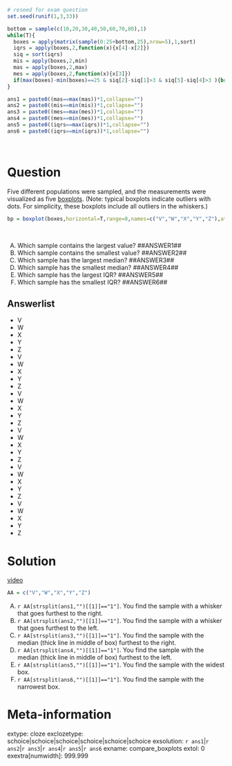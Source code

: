 ```r

# reseed for exam question
set.seed(runif(1,3,33))

bottom = sample(c(10,20,30,40,50,60,70,80),1)
while(T){
  boxes = apply(matrix(sample(0:25+bottom,25),nrow=5),1,sort)
  iqrs = apply(boxes,2,function(x){x[4]-x[2]})
  siq = sort(iqrs)
  mis = apply(boxes,2,min)
  mas = apply(boxes,2,max)
  mes = apply(boxes,2,function(x){x[3]})
  if(max(boxes)-min(boxes)==25 & siq[2]-siq[1]>3 & siq[5]-siq[4]>3 ){break}
}

ans1 = paste0((mas==max(mas))*1,collapse="")
ans2 = paste0((mis==min(mis))*1,collapse="")
ans3 = paste0((mes==max(mes))*1,collapse="")
ans4 = paste0((mes==min(mes))*1,collapse="")
ans5 = paste0((iqrs==max(iqrs))*1,collapse="")
ans6 = paste0((iqrs==min(iqrs))*1,collapse="")
```
\


Question
========

Five different populations were sampled, and the measurements were visualized as five [boxplots](https://en.wikipedia.org/wiki/Box_plot){target="blank"}. (Note: typical boxplots indicate outliers with dots. For simplicity, these boxplots include all outliers in the whiskers.)

```r
bp = boxplot(boxes,horizontal=T,range=0,names=c("V","W","X","Y","Z"),at=5:1)
```
\

A.  Which sample contains the largest value? \#\#ANSWER1\#\#
B.  Which sample contains the smallest value? \#\#ANSWER2\#\#
C.  Which sample has the largest median? \#\#ANSWER3\#\#
D.  Which sample has the smallest median? \#\#ANSWER4\#\#
E.  Which sample has the largest IQR? \#\#ANSWER5\#\#
F.  Which sample has the smallest IQR? \#\#ANSWER6\#\#


Answerlist
--------
* V
* W
* X
* Y
* Z
* V
* W
* X
* Y
* Z
* V
* W
* X
* Y
* Z
* V
* W
* X
* Y
* Z
* V
* W
* X
* Y
* Z
* V
* W
* X
* Y
* Z


Solution
========

[video](https://vimeo.com/531912457){target="_blank"}

```r
AA = c("V","W","X","Y","Z")
```

A.  `r AA[strsplit(ans1,"")[[1]]=="1"]`. You find the sample with a whisker that goes furthest to the right.
B.  `r AA[strsplit(ans2,"")[[1]]=="1"]`. You find the sample with a whisker that goes furthest to the left.
C.  `r AA[strsplit(ans3,"")[[1]]=="1"]`. You find the sample with the median (thick line in middle of box) furthest to the right.
D.  `r AA[strsplit(ans4,"")[[1]]=="1"]`. You find the sample with the median (thick line in middle of box) furthest to the left.
E.  `r AA[strsplit(ans5,"")[[1]]=="1"]`. You find the sample with the widest box.
F.  `r AA[strsplit(ans6,"")[[1]]=="1"]`. You find the sample with the narrowest box.



Meta-information
================
extype: cloze
exclozetype: schoice|schoice|schoice|schoice|schoice|schoice
exsolution: `r ans1`|`r ans2`|`r ans3`|`r ans4`|`r ans5`|`r ans6`
exname: compare_boxplots
extol: 0
exextra[numwidth]: 999.999
